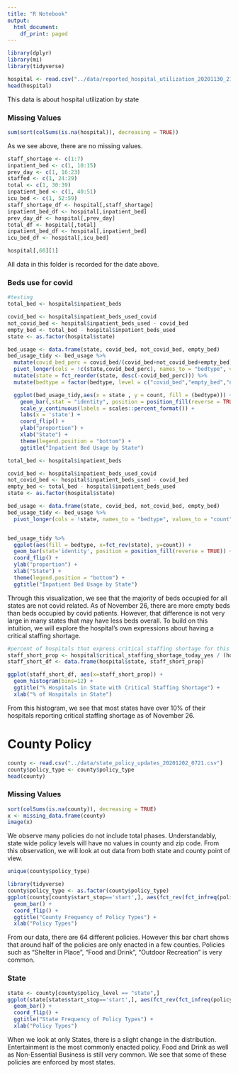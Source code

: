 ```yaml
---
title: "R Notebook"
output:
  html_document:
    df_print: paged
---
```


```r
library(dplyr)
library(mi)
library(tidyverse)
```


```r
hospital <- read.csv("../data/reported_hospital_utilization_20201130_2136.csv")
head(hospital)
```
This data is about hospital utilization by state

### Missing Values
```r
sum(sort(colSums(is.na(hospital)), decreasing = TRUE))
```
 
 As we see above, there are no missing values.
 
```r
staff_shortage <- c(1:7)
inpatient_bed <- c(1, 10:15)
prev_day <- c(1, 16:23)
staffed <- c(1, 24:29)
total <- c(1, 30:39)
inpatient_bed <- c(1, 40:51)
icu_bed <- c(1, 52:59)
staff_shortage_df <- hospital[,staff_shortage]
inpatient_bed_df <- hospital[,inpatient_bed]
prev_day_df <- hospital[,prev_day]
total_df <- hospital[,total]
inpatient_bed_df <- hospital[,inpatient_bed]
icu_bed_df <- hospital[,icu_bed]
```

```r
hospital[,60][1]
```

All data in this folder is recorded for the date above.




### Beds use for covid
```r
#testing
total_bed <- hospital$inpatient_beds

covid_bed <- hospital$inpatient_beds_used_covid
not_covid_bed <- hospital$inpatient_beds_used - covid_bed
empty_bed <- total_bed - hospital$inpatient_beds_used
state <- as.factor(hospital$state)

bed_usage <- data.frame(state, covid_bed, not_covid_bed, empty_bed)
bed_usage_tidy <- bed_usage %>% 
  mutate(covid_bed_perc = covid_bed/(covid_bed+not_covid_bed+empty_bed)) %>% 
  pivot_longer(cols = !c(state,covid_bed_perc), names_to = "bedtype", values_to = "count") %>% 
  mutate(state = fct_reorder(state, desc(-covid_bed_perc))) %>% 
  mutate(bedtype = factor(bedtype, level = c("covid_bed","empty_bed","not_covid_bed")))

  ggplot(bed_usage_tidy,aes(x = state , y = count, fill = (bedtype))) + 
    geom_bar(,stat = "identity", position = position_fill(reverse = TRUE)) + 
    scale_y_continuous(labels = scales::percent_format()) +
    labs(x = 'state') +
    coord_flip() +
    ylab("proportion") + 
    xlab("State") +
    theme(legend.position = "bottom") +
    ggtitle("Inpatient Bed Usage by State")
```



```r
total_bed <- hospital$inpatient_beds

covid_bed <- hospital$inpatient_beds_used_covid
not_covid_bed <- hospital$inpatient_beds_used - covid_bed
empty_bed <- total_bed - hospital$inpatient_beds_used
state <- as.factor(hospital$state)

bed_usage <- data.frame(state, covid_bed, not_covid_bed, empty_bed)
bed_usage_tidy <- bed_usage %>%
  pivot_longer(cols = !state, names_to = "bedtype", values_to = "count")


bed_usage_tidy %>%
  ggplot(aes(fill = bedtype, x=fct_rev(state), y=count)) +
  geom_bar(stat='identity', position = position_fill(reverse = TRUE)) +
  coord_flip() +
  ylab("proportion") + 
  xlab("State") +
  theme(legend.position = "bottom") +
  ggtitle("Inpatient Bed Usage by State")

```
Through this visualization, we see that the majority of beds occupied for all states are not covid related. As of November 26, there are more empty beds than beds occupied by covid patients. However, that difference is not very large in many states that may have less beds overall. To build on this intuition, we will explore the hospital's own expressions about having a critical staffing shortage.

```r
#percent of hospitals that express critical staffing shortage for this day
staff_short_prop <- hospital$critical_staffing_shortage_today_yes / (hospital$critical_staffing_shortage_today_yes+hospital$critical_staffing_shortage_today_no)
staff_short_df <- data.frame(hospital$state, staff_short_prop)

ggplot(staff_short_df, aes(x=staff_short_prop)) + 
  geom_histogram(bins=12) +
  ggtitle("% Hospitals in State with Critical Staffing Shortage") +
  xlab("% of Hospitals in State")
```
From this histogram, we see that most states have over 10% of their hospitals reporting critical staffing shortage as of November 26. 

# County Policy
```r
county <- read.csv("../data/state_policy_updates_20201202_0721.csv")
county$policy_type <- county$policy_type
head(county)
```

### Missing Values
```r
sort(colSums(is.na(county)), decreasing = TRUE)
x <- missing_data.frame(county)
image(x)
```

We observe many policies do not include total phases. Understandably, state wide policy levels will have no values in county and zip code. From this observation, we will look at out data from both state and county point of view.

```r
unique(county$policy_type)
```

```r
library(tidyverse)
county$policy_type <- as.factor(county$policy_type)
ggplot(county[county$start_stop=='start',], aes(fct_rev(fct_infreq(policy_type)))) + 
  geom_bar() +
  coord_flip() +
  ggtitle("County Frequency of Policy Types") +
  xlab("Policy Types")
```
From our data, there are 64 different policies. However this bar chart shows that around half of the policies are only enacted in a few counties. Policies such as "Shelter in Place", "Food and Drink", "Outdoor Recreation" is very common.

### State

```r
state <- county[county$policy_level == "state",]
ggplot(state[state$start_stop=='start',], aes(fct_rev(fct_infreq(policy_type)))) + 
  geom_bar() +
  coord_flip() +
  ggtitle("State Frequency of Policy Types") +
  xlab("Policy Types")
```
When we look at only States, there is a slight change in the distribution. Entertainment is the most commonly enacted policy. Food and Drink as well as Non-Essential Business is still very common. We see that some of these policies are enforced by most states.
